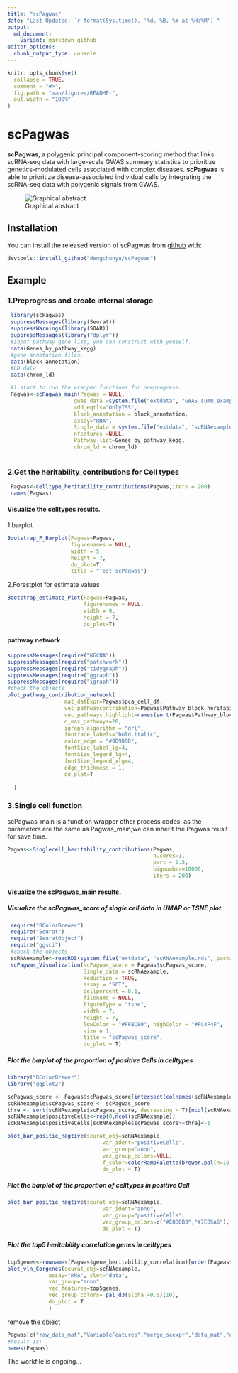 ```yaml
---
title: "scPagwas"
date: "Last Updated: `r format(Sys.time(), '%d, %B, %Y at %H:%M')`"
output:
  md_document:
    variant: markdown_github
editor_options:
  chunk_output_type: console
---
```


```r
knitr::opts_chunk$set(
  collapse = TRUE,
  comment = "#>",
  fig.path = "man/figures/README-",
  out.width = "100%"
)
```

# scPagwas

**scPagwas**, a polygenic principal component-scoring method that links scRNA-seq data with large-scale GWAS summary statistics to prioritize genetics-modulated cells associated with complex diseases.
**scPagwas** is able to prioritize disease-associated individual cells by integrating the scRNA-seq data with polygenic signals from GWAS.


![Graphical abstract](./docs/reference/figures/workflow_20220222.png)

## Installation

You can install the released version of scPagwas from [github](https://github.com/dengchunyu/scPagwas) with:

``` r
devtools::install_github("dengchunyu/scPagwas")

```

## Example 

### 1.Preprogress and create internal storage

```r
 library(scPagwas)
 suppressMessages(library(Seurat))
 suppressWarnings(library(SOAR))
 suppressMessages(library("dplyr"))
 #Input pathway gene list, you can construct with youself.
 data(Genes_by_pathway_kegg)
 #gene annotation files.
 data(block_annotation)
 #LD data
 data(chrom_ld)

 #1.start to run the wrapper functions for preprogress.
 Pagwas<-scPagwas_main(Pagwas = NULL,
                     gwas_data =system.file("extdata", "GWAS_summ_example.txt", package = "scPagwas"),
                     add_eqtls="OnlyTSS",
                     block_annotation = block_annotation,
                     assay="RNA",
                     Single_data = system.file("extdata", "scRNAexample.rds", package = "scPagwas"),
                     nfeatures =NULL,
                     Pathway_list=Genes_by_pathway_kegg,
                     chrom_ld = chrom_ld)
 
```
 
### 2.Get the heritability_contributions for Cell types   
 
```r

 Pagwas<-Celltype_heritability_contributions(Pagwas,iters = 200)
 names(Pagwas)
``` 
#### Visualize the celltypes results.

 1.barplot
```r

Bootstrap_P_Barplot(Pagwas=Pagwas,
                    figurenames = NULL,
                    width = 5,
                    height = 7,
                    do_plot=T,
                    title = "Test scPagwas")

```

 2.Forestplot for estimate values
```r

Bootstrap_estimate_Plot(Pagwas=Pagwas,
                        figurenames = NULL,
                        width = 9,
                        height = 7,
                        do_plot=T)

```

#### pathway network

```r

suppressMessages(require("WGCNA"))
suppressMessages(require("patchwork"))
suppressMessages(require("tidygraph"))
suppressMessages(require("ggraph"))
suppressMessages(require("igraph"))
#check the objects
plot_pathway_contribution_network(
                  mat_datExpr=Pagwas$pca_cell_df,
                  vec_pathwaycontribution=Pagwas$Pathway_block_heritability,
                  vec_pathways_highlight=names(sort(Pagwas$Pathway_block_heritability,decreasing = T)[1:5]),
                  n_max_pathways=20,
                  igraph_algorithm = "drl",
                  fontface_labels="bold.italic",
                  color_edge = "#9D9D9D",
                  fontSize_label_lg=4,
                  fontSize_legend_lg=4,
                  fontSize_legend_xlg=4,
                  edge_thickness = 1,
                  do_plot=T
                  
  )

```
#######


### 3.Single cell function 
scPagwas_main is a function wrapper other process codes.
as the parameters are the same as Pagwas_main,we can inherit the Pagwas reuslt for save time.

```r

Pagwas<-Singlecell_heritability_contributions(Pagwas,
                                              n.cores=1,
                                              part = 0.5,
                                              bignumber=10000,
                                              iters = 200)

```


#### Visualize the scPagwas_main results.
##### Visualize the scPagwas_score of single cell data in UMAP or TSNE plot. 

```r
 require("RColorBrewer")
 require("Seurat")
 require("SeuratObject")
 require("ggsci")
 #check the objects
 scRNAexample<-readRDS(system.file("extdata", "scRNAexample.rds", package = "scPagwas"))
 scPagwas_Visualization(scPagwas_score = Pagwas$scPagwas_score,
                        Single_data = scRNAexample,
                        Reduction = TRUE,
                        assay = "SCT",
                        cellpercent = 0.1,
                        filename = NULL,
                        FigureType = "tsne",
                        width = 7,
                        height = 7,
                        lowColor = "#FFBC80", highColor = "#FC4F4F",
                        size = 1,
                        title = "scPagwas_score",
                        do_plot = T)
```

##### Plot the barplot of the proportion of positive Cells in celltypes

```r
library("RColorBrewer")
library("ggplot2")

scPagwas_score <- Pagwas$scPagwas_score[intersect(colnames(scRNAexample),names(Pagwas$scPagwas_score))]
scRNAexample$scPagwas_score <- scPagwas_score
thre <- sort(scRNAexample$scPagwas_score, decreasing = T)[ncol(scRNAexample) * 0.1]
scRNAexample$positiveCells<-rep(0,ncol(scRNAexample))
scRNAexample$positiveCells[scRNAexample$scPagwas_score>=thre]<-1

plot_bar_positie_nagtive(seurat_obj=scRNAexample,
                              var_ident="positiveCells",
                              var_group="anno",
                              vec_group_colors=NULL,
                              f_color=colorRampPalette(brewer.pal(n=10, name="RdYlBu")),
                              do_plot = T)
```

##### Plot the barplot of the proportion of celltypes in positive Cell 

```r
plot_bar_positie_nagtive(seurat_obj=scRNAexample,
                              var_ident="anno",
                              var_group="positiveCells",
                              vec_group_colors=c("#E8D0B3","#7EB5A6"),
                              do_plot = T)
```

##### Plot the top5 heritability correlation genes in celltypes

```r
top5genes<-rownames(Pagwas$gene_heritability_correlation)[order(Pagwas$gene_heritability_correlation,decreasing = T)[1:5]]
plot_vln_Corgenes(seurat_obj=scRNAexample,
             assay="RNA", slot="data",
             var_group="anno",
             vec_features=top5genes,
             vec_group_colors= pal_d3(alpha =0.5)(10),
             do_plot = T
             )

```

remove the object
```r
Pagwas[c("raw_data_mat","VariableFeatures","merge_scexpr","data_mat","dim_data_mat","rawPathway_list","Pathway_list","pca_scCell_mat","dim_pca_scCell_mat","pca_cell_df","dim_raw_data_mat","snp_gene_df","Pathway_ld_gwas_data")]<-NULL
#result is:
names(Pagwas)
```
The workfile is ongoing...
